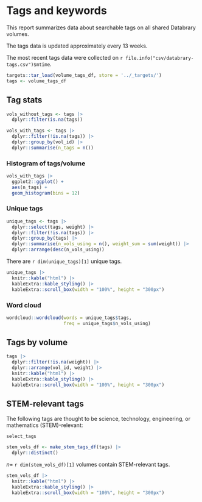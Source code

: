 # Tags and keywords

This report summarizes data about searchable tags on all shared Databrary volumes.

The tags data is updated approximately every 13 weeks.

The most recent tags data were collected on `r file.info("csv/databrary-tags.csv")$mtime`.

```r
targets::tar_load(volume_tags_df, store = '../_targets/')
tags <- volume_tags_df
```

## Tag stats {-}

```r
vols_without_tags <- tags |>
  dplyr::filter(is.na(tags))

vols_with_tags <- tags |>
  dplyr::filter(!is.na(tags)) |>
  dplyr::group_by(vol_id) |>
  dplyr::summarise(n_tags = n())
```

### Histogram of tags/volume {-}

```r
vols_with_tags |>
  ggplot2::ggplot() +
  aes(n_tags) +
  geom_histogram(bins = 12)
```

### Unique tags {-}

```r
unique_tags <- tags |>
  dplyr::select(tags, weight) |>
  dplyr::filter(!is.na(tags)) |>
  dplyr::group_by(tags) |>
  dplyr::summarise(n_vols_using = n(), weight_sum = sum(weight)) |>
  dplyr::arrange(desc(n_vols_using))
```

There are `r dim(unique_tags)[1]` unique tags.

```r
unique_tags |>
  knitr::kable("html") |>
  kableExtra::kable_styling() |>
  kableExtra::scroll_box(width = "100%", height = "300px")
```

### Word cloud {-}

```r
wordcloud::wordcloud(words = unique_tags$tags, 
                     freq = unique_tags$n_vols_using)
```

## Tags by volume {-}

```r
tags |> 
  dplyr::filter(!is.na(weight)) |>
  dplyr::arrange(vol_id, weight) |>
  knitr::kable("html") |>
  kableExtra::kable_styling() |>
  kableExtra::scroll_box(width = "100%", height = "300px")
```

## STEM-relevant tags {-}

The following tags are thought to be science, technology, engineering, or mathematics (STEM)-relevant:

```r
select_tags
```

```r
stem_vols_df <- make_stem_tags_df(tags) |>
  dplyr::distinct()
```

$n=$ `r dim(stem_vols_df)[1]` volumes contain STEM-relevant tags.

```r
stem_vols_df |>
  knitr::kable("html") |>
  kableExtra::kable_styling() |>
  kableExtra::scroll_box(width = "100%", height = "300px")
```
